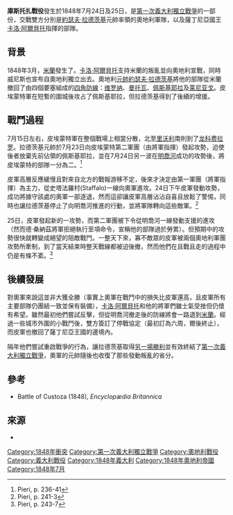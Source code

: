 {{for|在此地的第二場戰役|庫斯托扎戰役 (1866年)}}
{{Infobox military conflict
|conflict    = 庫斯托扎戰役
|partof      = [[第一次義大利獨立戰爭|第一次義大利獨立戰爭]]
|image       = [[File:BattagliaDiCustoza1948.jpg|305px]]
|caption     = 
|date        = 1848年7月23日至26日
|place       = [[庫斯托扎|庫斯托扎]]，[[倫巴第-威尼西亞王國|倫巴第-威尼西亞]]
|result      = [[奧地利帝國|奧地利帝國]]勝利
|combatant1  = [[File:Flag_of_the_Habsburg_Monarchy.svg|25px]] [[奧地利帝國|奧地利帝國]]
|combatant2  = [[File:Flag_of_Sardinia_Kingdom_(1848_-_1851).gif|23px]] [[薩丁尼亞王國|薩丁尼亞王國]]
|commander1  = [[File:Flag_of_the_Habsburg_Monarchy.svg|22px]] [[约瑟夫·拉德茨基·冯·拉德茨|约瑟夫·拉德茨基]]<br>[[File:Flag_of_the_Habsburg_Monarchy.svg|22px]] {{link-en|尤金·瓦拉提斯勞·馮·米特羅威茲|Eugen Wratislaw von Mitrowitz|尤金·瓦拉提斯勞}}
|commander2  = [[File:Flag_of_Sardinia_Kingdom_(1848_-_1851).gif|22px]] [[卡洛·阿爾貝托|卡洛·阿爾貝托]]<br>[[File:Flag_of_Sardinia_Kingdom_(1848_-_1851).gif|22px]] {{link-en|尤斯比歐·巴瓦|Eusebio Bava}}
|strength1   = 33,000人
|strength2   = 22,000人
|casualties1 ='''7月23日–26日：'''<ref name=WSF>{{cite book|title=Der Feldzug der österreichischen Armee in Italien im Jahre 1848 III.Abschnitt |last=Aus der Kaiserlich Königlichen Hof- und Staatsdruckerei |date=1848 |place=Mailand |pages=119, 122 and 129}}</ref><br>289人戰死（含19名軍官）<br>1,144人受傷<br>2,380人失蹤或被俘<br><hr/>(7月26日–27日於Volta)：<ref name=WSF/><br>77人戰死（含2名軍官）<br>175人受傷<br>202人失蹤或被俘
|casualties2 ='''7月23日–26日：'''<ref name=GFH>{{cite book|title=Italy in the Making Vol.III |first=George Fitz-Hardinge |last=Berkeley |date=1940 |place=Cambridge University Press|page=383}}</ref><br>254人戰死<br>790人受傷<br>463人失蹤或被俘<br><hr/>(7月26日–27日於Volta)：<ref name=GFH/><br>67人戰死<br>263人受傷<br>352人失蹤或被俘
}}
{{Campaignbox First Italian War of Independence}}

'''庫斯托扎戰役'''發生於1848年7月24日及25日，是[[第一次義大利獨立戰爭|第一次義大利獨立戰爭]]的一部份，交戰雙方分別是[[约瑟夫·拉德茨基·冯·拉德茨|約瑟夫·拉德茨基]]元帥率領的奧地利軍隊，以及薩丁尼亞國王[[卡洛·阿尔贝托|卡洛·阿爾貝托]]指揮的部隊。

==背景==
1848年3月，[[米蘭|米蘭]]發生了{{Link-en|米蘭的五日|Five Days of Milan|反抗奧地利統治的起義}}。[[卡洛·阿爾貝托|卡洛·阿爾貝托]]支持米蘭的叛亂並向奧地利宣戰，同時威尼斯也宣布自奧地利獨立出去。奧地利[[元帥|元帥]][[约瑟夫·拉德茨基·冯·拉德茨|約瑟夫·拉德茨基]]將他的部隊從米蘭撤回了由四個要塞組成的[[四角防線_(意大利)|四角防線]]：[[维罗纳|维罗纳]]、[[曼托瓦|曼托瓦]]、[[佩斯基耶拉德尔加尔达|佩斯基耶拉]]及[[莱尼亚戈|莱尼亚戈]]。皮埃蒙特軍在短暫的圍城後攻占了佩斯基耶拉，但拉德茨基得到了後續的增援。

==戰鬥過程==
7月15日左右，皮埃蒙特軍在整個戰場上相當分散，北至[[里沃利韦罗内塞|里沃利]]南則到了[[龙科费拉罗|龙科费拉罗]]。拉德茨基元帥於7月23日向皮埃蒙特第二軍團（由{{link-it|埃托雷·德·桑納茲|Ettore Gerbaix De Sonnaz}}將軍指揮）發起攻勢，迫使後者放棄先前佔領的佩斯基耶拉，並在7月24日另一波在[[明喬河|明喬河]]成功的攻勢後，將皮埃蒙特的部隊一分為二。<ref>Pieri, p. 236-41</ref>

皮軍高層反應緩慢且對來自北方的戰報游移不定，後來才決定由第一軍團（{{link-en|尤斯比歐·巴瓦|Eusebio Bava}}將軍指揮）為主力，從史塔法羅村(Staffalo)一線向奧軍進攻。24日下午皮軍發動攻勢，成功將據守該處的奧軍一部逐退，然而這卻讓皮軍高層沾沾自喜且放鬆了警惕，同時也讓拉德茨基停止了向明喬河推進的行動，並將軍隊轉向這些敵軍。<ref>Pieri, p. 241-3</ref>

25日，皮軍發起新的一攻勢，而第二軍團被下令從明喬河一線發動支援的進攻（然而德·桑納茲將軍拒絕執行至項命令，宣稱他的部隊過於勞累）。但預期中的攻勢很快就轉變成絕望的阻敵戰鬥。一整天下來，寡不敵眾的皮軍被兩個奧地利軍團攻勢所牽制，到了當天結束時整天戰線都被迫後撤，然而他們在且戰且走的過程中仍是有條不紊。<ref>Pieri, p. 243-7</ref>

==後續發展==
對奧軍來說這並非大獲全勝（事實上奧軍在戰鬥中的損失比皮軍還高，且皮軍所有主要部隊仍團結一致並保有裝備），[[卡洛·阿尔贝托|卡洛·阿爾貝托]]和他的將軍們雖士氣受挫但仍懷有希望。雖然最初他們嘗試反擊，但從明喬河撤走後的防線將會一路退到[[米蘭|米蘭]]。經過一些城市外圍的小戰鬥後，雙方簽訂了停戰協定（最初訂為六周，爾後終止），而皮軍也撤回了薩丁尼亞王國的邊境內。

隔年他們嘗試重啟戰爭的行為，讓拉德茨基取得[[諾瓦拉戰役_(1849年)|另一場勝利]]並有效終結了[[第一次義大利獨立戰爭|第一次義大利獨立戰爭]]，奧軍的元帥隨後也收復了那些發動叛亂的省分。

==參考==
{{Reflist}}
* Battle of Custoza (1848), ''Encyclopædia Britannica''

==來源==
* {{cite book|last1=Pieri|first1=Piero|title=Storia militare del Risorgimento: guerre e insurrezioni|date=1962|publisher=Giulio Einaudi|location=Torino|accessdate=13 April 2015}}

{{coord|45|22|44|N|10|47|45|E|type:event_region:IT|display=title}}

[[Category:1848年衝突|Category:1848年衝突]]
[[Category:第一次義大利獨立戰爭|Category:第一次義大利獨立戰爭]]
[[Category:奧地利戰役|Category:奧地利戰役]]
[[Category:義大利戰役|Category:義大利戰役]]
[[Category:1848年義大利|Category:1848年義大利]]
[[Category:1848年奧地利帝國|Category:1848年奧地利帝國]]
[[Category:1848年7月|Category:1848年7月]]